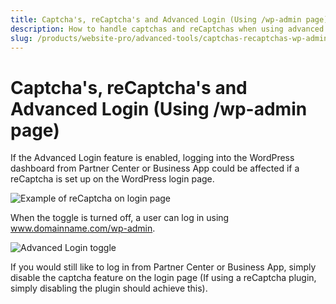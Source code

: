 ```yaml
---
title: Captcha's, reCaptcha's and Advanced Login (Using /wp-admin page)
description: How to handle captchas and reCaptchas when using advanced login features
slug: /products/website-pro/advanced-tools/captchas-recaptchas-wp-admin
---
```


# Captcha's, reCaptcha's and Advanced Login (Using /wp-admin page)

If the Advanced Login feature is enabled, logging into the WordPress dashboard from Partner Center or Business App could be affected if a reCaptcha is set up on the WordPress login page.

![Example of reCaptcha on login page](./img/products/website-pro/advanced-tools/recaptcha-image1.png)

When the toggle is turned off, a user can log in using www.domainname.com/wp-admin.

![Advanced Login toggle](./img/products/website-pro/advanced-tools/advanced-login-toggle.png)

If you would still like to log in from Partner Center or Business App, simply disable the captcha feature on the login page (If using a reCaptcha plugin, simply disabling the plugin should achieve this).